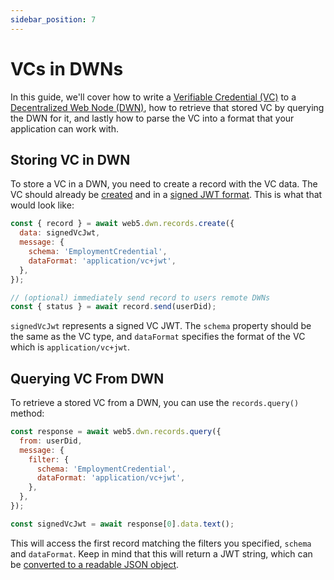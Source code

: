 ```yaml
---
sidebar_position: 7
---
```


# VCs in DWNs

In this guide, we'll cover how to write a [Verifiable Credential (VC)](/docs/web5/verifiable-credentials/what-are-vcs) to a [Decentralized Web Node (DWN)](/docs/web5/decentralized-web-nodes/what-are-dwns), how to retrieve that stored VC by querying the DWN for it, and lastly how to parse the VC into a format that your application can work with.

## Storing VC in DWN

To store a VC in a DWN, you need to create a record with the VC data. The VC should already be [created](/docs/web5/verifiable-credentials/vc-issuance#create-vc) and in a [signed JWT format](/docs/web5/verifiable-credentials/vc-issuance#sign-vc). This is what that would look like:

```js
const { record } = await web5.dwn.records.create({
  data: signedVcJwt,
  message: {
    schema: 'EmploymentCredential',
    dataFormat: 'application/vc+jwt',
  },
});

// (optional) immediately send record to users remote DWNs
const { status } = await record.send(userDid);
```

`signedVcJwt` represents a signed VC JWT. The `schema` property should be the same as the VC type, and `dataFormat` specifies the format of the VC which is `application/vc+jwt`.

## Querying VC From DWN

To retrieve a stored VC from a DWN, you can use the `records.query()` method:

```js
const response = await web5.dwn.records.query({
  from: userDid,
  message: {
    filter: {
      schema: 'EmploymentCredential',
      dataFormat: 'application/vc+jwt',
    },
  },
});

const signedVcJwt = await response[0].data.text();
```

This will access the first record matching the filters you specified, `schema` and `dataFormat`.
Keep in mind that this will return a JWT string, which can be [converted to a readable JSON object](/docs/web5/verifiable-credentials/jwt-to-vc#decoding-jwt).
